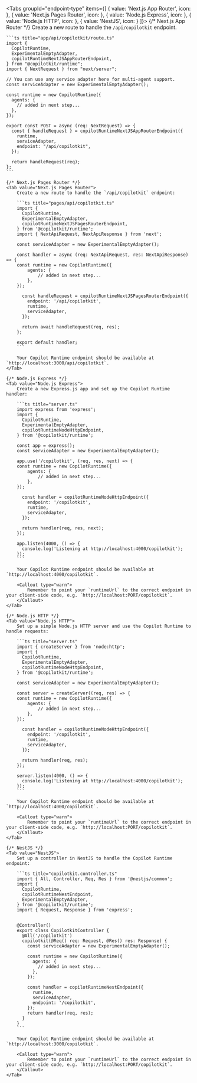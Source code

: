 
<Tabs groupId="endpoint-type" items={[
  { value: 'Next.js App Router', icon: <RiNextjsLine className="text-xl" /> },
  { value: 'Next.js Pages Router', icon: <RiNextjsLine className="text-xl" /> },
  { value: 'Node.js Express', icon: <IoLogoNodejs className="text-xl" /> },
  { value: 'Node.js HTTP', icon: <IoLogoNodejs className="text-xl" /> },
  { value: 'NestJS', icon: <SiNestjs className="text-xl" /> }
]}>
  {/* Next.js App Router */}
  <Tab value="Next.js App Router">
    Create a new route to handle the `/api/copilotkit` endpoint.

    ```ts title="app/api/copilotkit/route.ts"
    import {
      CopilotRuntime,
      ExperimentalEmptyAdapter,
      copilotRuntimeNextJSAppRouterEndpoint,
    } from "@copilotkit/runtime";
    import { NextRequest } from "next/server";

    // You can use any service adapter here for multi-agent support.
    const serviceAdapter = new ExperimentalEmptyAdapter();

    const runtime = new CopilotRuntime({
      agents: {
        // added in next step...
      },
    });

    export const POST = async (req: NextRequest) => {
      const { handleRequest } = copilotRuntimeNextJSAppRouterEndpoint({
        runtime,
        serviceAdapter,
        endpoint: "/api/copilotkit",
      });

      return handleRequest(req);
    };
    ```
  </Tab>

    {/* Next.js Pages Router */}
    <Tab value="Next.js Pages Router">
        Create a new route to handle the `/api/copilotkit` endpoint:

        ```ts title="pages/api/copilotkit.ts"
        import {
          CopilotRuntime,
          ExperimentalEmptyAdapter,
          copilotRuntimeNextJSPagesRouterEndpoint,
        } from '@copilotkit/runtime';
        import { NextApiRequest, NextApiResponse } from 'next';

        const serviceAdapter = new ExperimentalEmptyAdapter();

        const handler = async (req: NextApiRequest, res: NextApiResponse) => {
        const runtime = new CopilotRuntime({
            agents: {
                // added in next step...
            },
        });

          const handleRequest = copilotRuntimeNextJSPagesRouterEndpoint({
            endpoint: '/api/copilotkit',
            runtime,
            serviceAdapter,
          });

          return await handleRequest(req, res);
        };

        export default handler;
        ```

        Your Copilot Runtime endpoint should be available at `http://localhost:3000/api/copilotkit`.
    </Tab>

    {/* Node.js Express */}
    <Tab value="Node.js Express">
        Create a new Express.js app and set up the Copilot Runtime handler:

        ```ts title="server.ts"
        import express from 'express';
        import {
          CopilotRuntime,
          ExperimentalEmptyAdapter,
          copilotRuntimeNodeHttpEndpoint,
        } from '@copilotkit/runtime';

        const app = express();
        const serviceAdapter = new ExperimentalEmptyAdapter();

        app.use('/copilotkit', (req, res, next) => {
        const runtime = new CopilotRuntime({
            agents: {
                // added in next step...
            },
        });

          const handler = copilotRuntimeNodeHttpEndpoint({
            endpoint: '/copilotkit',
            runtime,
            serviceAdapter,
          });

          return handler(req, res, next);
        });

        app.listen(4000, () => {
          console.log('Listening at http://localhost:4000/copilotkit');
        });
        ```

        Your Copilot Runtime endpoint should be available at `http://localhost:4000/copilotkit`.

        <Callout type="warn">
            Remember to point your `runtimeUrl` to the correct endpoint in your client-side code, e.g. `http://localhost:PORT/copilotkit`.
        </Callout>
    </Tab>

    {/* Node.js HTTP */}
    <Tab value="Node.js HTTP">
        Set up a simple Node.js HTTP server and use the Copilot Runtime to handle requests:

        ```ts title="server.ts"
        import { createServer } from 'node:http';
        import {
          CopilotRuntime,
          ExperimentalEmptyAdapter,
          copilotRuntimeNodeHttpEndpoint,
        } from '@copilotkit/runtime';

        const serviceAdapter = new ExperimentalEmptyAdapter();

        const server = createServer((req, res) => {
        const runtime = new CopilotRuntime({
            agents: {
                // added in next step...
            },
        });

          const handler = copilotRuntimeNodeHttpEndpoint({
            endpoint: '/copilotkit',
            runtime,
            serviceAdapter,
          });

          return handler(req, res);
        });

        server.listen(4000, () => {
          console.log('Listening at http://localhost:4000/copilotkit');
        });
        ```

        Your Copilot Runtime endpoint should be available at `http://localhost:4000/copilotkit`.

        <Callout type="warn">
            Remember to point your `runtimeUrl` to the correct endpoint in your client-side code, e.g. `http://localhost:PORT/copilotkit`.
        </Callout>
    </Tab>

    {/* NestJS */}
    <Tab value="NestJS">
        Set up a controller in NestJS to handle the Copilot Runtime endpoint:

        ```ts title="copilotkit.controller.ts"
        import { All, Controller, Req, Res } from '@nestjs/common';
        import { 
          CopilotRuntime, 
          copilotRuntimeNestEndpoint, 
          ExperimentalEmptyAdapter,
        } from '@copilotkit/runtime';
        import { Request, Response } from 'express';


        @Controller()
        export class CopilotkitController {
          @All('/copilotkit')
          copilotkit(@Req() req: Request, @Res() res: Response) {
            const serviceAdapter = new ExperimentalEmptyAdapter();
            
            const runtime = new CopilotRuntime({
              agents: {
                // added in next step...
              },
            });

            const handler = copilotRuntimeNestEndpoint({
              runtime,
              serviceAdapter,
              endpoint: '/copilotkit',
            });
            return handler(req, res);
          }
        }
        ```

        Your Copilot Runtime endpoint should be available at `http://localhost:3000/copilotkit`.

        <Callout type="warn">
            Remember to point your `runtimeUrl` to the correct endpoint in your client-side code, e.g. `http://localhost:PORT/copilotkit`.
        </Callout>
    </Tab>
</Tabs>
